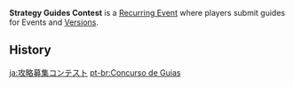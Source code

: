 {{Terminology Infobox
|type  = Recurring Events
}}
'''Strategy Guides Contest''' is a [[Recurring Event]] where players submit guides for Events and [[Version]]s.

==History==
{{Event History Table}}

[[ja:攻略募集コンテスト]]
[[pt-br:Concurso de Guias]]
